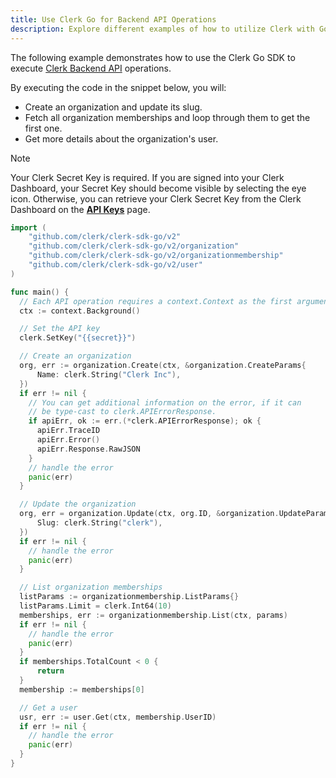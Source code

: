 ```yaml
---
title: Use Clerk Go for Backend API Operations
description: Explore different examples of how to utilize Clerk with Go.
---
```


The following example demonstrates how to use the Clerk Go SDK to execute [Clerk Backend API](/docs/references/backend/overview) operations.

By executing the code in the snippet below, you will:

- Create an organization and update its slug.
- Fetch all organization memberships and loop through them to get the first one.
- Get more details about the organization's user.

> [!NOTE]
> Your Clerk Secret Key is required. If you are signed into your Clerk Dashboard, your Secret Key should become visible by selecting the eye icon. Otherwise, you can retrieve your Clerk Secret Key from the Clerk Dashboard on the **[API Keys](https://dashboard.clerk.com/last-active?path=api-keys)** page.

```go {{ filename: 'main.go' }}
import (
    "github.com/clerk/clerk-sdk-go/v2"
    "github.com/clerk/clerk-sdk-go/v2/organization"
    "github.com/clerk/clerk-sdk-go/v2/organizationmembership"
    "github.com/clerk/clerk-sdk-go/v2/user"
)

func main() {
  // Each API operation requires a context.Context as the first argument.
  ctx := context.Background()

  // Set the API key
  clerk.SetKey("{{secret}}")

  // Create an organization
  org, err := organization.Create(ctx, &organization.CreateParams{
      Name: clerk.String("Clerk Inc"),
  })
  if err != nil {
    // You can get additional information on the error, if it can
    // be type-cast to clerk.APIErrorResponse.
    if apiErr, ok := err.(*clerk.APIErrorResponse); ok {
      apiErr.TraceID
      apiErr.Error()
      apiErr.Response.RawJSON
    }
    // handle the error
    panic(err)
  }

  // Update the organization
  org, err = organization.Update(ctx, org.ID, &organization.UpdateParams{
      Slug: clerk.String("clerk"),
  })
  if err != nil {
    // handle the error
    panic(err)
  }

  // List organization memberships
  listParams := organizationmembership.ListParams{}
  listParams.Limit = clerk.Int64(10)
  memberships, err := organizationmembership.List(ctx, params)
  if err != nil {
    // handle the error
    panic(err)
  }
  if memberships.TotalCount < 0 {
      return
  }
  membership := memberships[0]

  // Get a user
  usr, err := user.Get(ctx, membership.UserID)
  if err != nil {
    // handle the error
    panic(err)
  }
}
```
